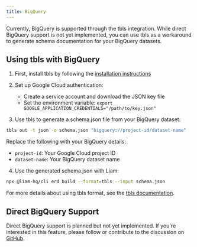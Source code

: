 ```yaml
---
title: BigQuery
---
```


Currently, BigQuery is supported through the tbls integration. While direct BigQuery support is not yet implemented, you can use tbls as a workaround to generate schema documentation for your BigQuery datasets.

## Using tbls with BigQuery

1. First, install tbls by following the [installation instructions](https://github.com/k1LoW/tbls?tab=readme-ov-file#install)

2. Set up Google Cloud authentication:

   - Create a service account and download the JSON key file
   - Set the environment variable: `export GOOGLE_APPLICATION_CREDENTIALS="/path/to/key.json"`

3. Use tbls to generate a schema.json file from your BigQuery dataset:

```bash
tbls out -t json -o schema.json "bigquery://project-id/dataset-name"
```

Replace the following with your BigQuery details:

- `project-id`: Your Google Cloud project ID
- `dataset-name`: Your BigQuery dataset name

4. Use the generated schema.json with Liam:

```bash
npx @liam-hq/cli erd build --format=tbls --input schema.json
```

For more details about using tbls format, see the [tbls documentation](/docs/parser/supported-formats/tbls#using-tbls-json-output).

## Direct BigQuery Support

Direct BigQuery support is planned but not yet implemented. If you're interested in this feature, please follow or contribute to the discussion on [GitHub](https://github.com/liam-hq/liam/discussions/364).
